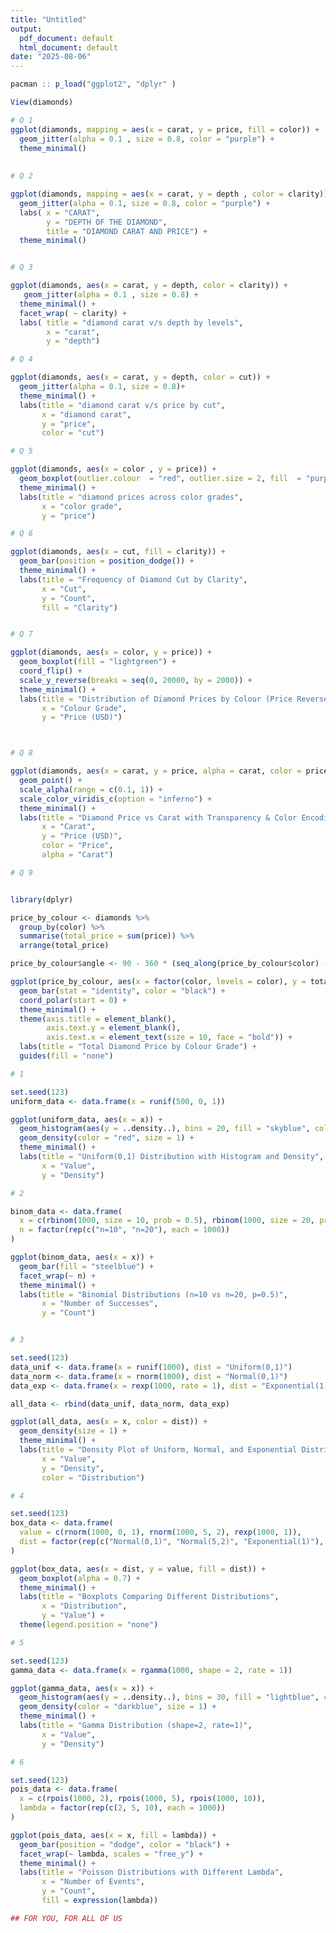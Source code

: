 ---
title: "Untitled"
output:
  pdf_document: default
  html_document: default
date: "2025-08-06"
---


```{r}
pacman :: p_load("ggplot2", "dplyr" )

View(diamonds)

# Q 1 
ggplot(diamonds, mapping = aes(x = carat, y = price, fill = color)) + 
  geom_jitter(alpha = 0.1 , size = 0.8, color = "purple") + 
  theme_minimal()
  
  
# Q 2 

ggplot(diamonds, mapping = aes(x = carat, y = depth , color = clarity)) +
  geom_jitter(alpha = 0.1, size = 0.8, color = "purple") +
  labs( x = "CARAT",
        y = "DEPTH OF THE DIAMOND",
        title = "DIAMOND CARAT AND PRICE") + 
  theme_minimal()


# Q 3 

ggplot(diamonds, aes(x = carat, y = depth, color = clarity)) +
   geom_jitter(alpha = 0.1 , size = 0.8) + 
  theme_minimal() +
  facet_wrap( ~ clarity) +
  labs( title = "diamond carat v/s depth by levels",
        x = "carat",
        y = "depth")

# Q 4 

ggplot(diamonds, aes(x = carat, y = depth, color = cut)) +
  geom_jitter(alpha = 0.1, size = 0.8)+
  theme_minimal() +
  labs(title = "diamond carat v/s price by cut",
       x = "diamond carat",
       y = "price",
       color = "cut")

# Q 5 

ggplot(diamonds, aes(x = color , y = price)) +
  geom_boxplot(outlier.colour  = "red", outlier.size = 2, fill  = "purple") +
  theme_minimal() +
  labs(title = "diamond prices across color grades",
       x = "color grade",
       y = "price")

# Q 6

ggplot(diamonds, aes(x = cut, fill = clarity)) +
  geom_bar(position = position_dodge()) +
  theme_minimal() +
  labs(title = "Frequency of Diamond Cut by Clarity",
       x = "Cut",
       y = "Count",
       fill = "Clarity")


# Q 7

ggplot(diamonds, aes(x = color, y = price)) +
  geom_boxplot(fill = "lightgreen") +
  coord_flip() +
  scale_y_reverse(breaks = seq(0, 20000, by = 2000)) +
  theme_minimal() +
  labs(title = "Distribution of Diamond Prices by Colour (Price Reversed)",
       x = "Colour Grade",
       y = "Price (USD)")



# Q 8

ggplot(diamonds, aes(x = carat, y = price, alpha = carat, color = price)) +
  geom_point() +
  scale_alpha(range = c(0.1, 1)) +
  scale_color_viridis_c(option = "inferno") +
  theme_minimal() +
  labs(title = "Diamond Price vs Carat with Transparency & Color Encoding",
       x = "Carat",
       y = "Price (USD)",
       color = "Price",
       alpha = "Carat")

# Q 9


library(dplyr)

price_by_colour <- diamonds %>%
  group_by(color) %>%
  summarise(total_price = sum(price)) %>%
  arrange(total_price)

price_by_colour$angle <- 90 - 360 * (seq_along(price_by_colour$color) - 0.5) / nrow(price_by_colour)

ggplot(price_by_colour, aes(x = factor(color, levels = color), y = total_price, fill = color)) +
  geom_bar(stat = "identity", color = "black") +
  coord_polar(start = 0) +
  theme_minimal() +
  theme(axis.title = element_blank(),
        axis.text.y = element_blank(),
        axis.text.x = element_text(size = 10, face = "bold")) +
  labs(title = "Total Diamond Price by Colour Grade") +
  guides(fill = "none")


```

```{r}
# 1

set.seed(123)
uniform_data <- data.frame(x = runif(500, 0, 1))

ggplot(uniform_data, aes(x = x)) +
  geom_histogram(aes(y = ..density..), bins = 20, fill = "skyblue", color = "black", alpha = 0.7) +
  geom_density(color = "red", size = 1) +
  theme_minimal() +
  labs(title = "Uniform(0,1) Distribution with Histogram and Density",
       x = "Value",
       y = "Density")

# 2

binom_data <- data.frame(
  x = c(rbinom(1000, size = 10, prob = 0.5), rbinom(1000, size = 20, prob = 0.5)),
  n = factor(rep(c("n=10", "n=20"), each = 1000))
)

ggplot(binom_data, aes(x = x)) +
  geom_bar(fill = "steelblue") +
  facet_wrap(~ n) +
  theme_minimal() +
  labs(title = "Binomial Distributions (n=10 vs n=20, p=0.5)",
       x = "Number of Successes",
       y = "Count")


# 3 

set.seed(123)
data_unif <- data.frame(x = runif(1000), dist = "Uniform(0,1)")
data_norm <- data.frame(x = rnorm(1000), dist = "Normal(0,1)")
data_exp <- data.frame(x = rexp(1000, rate = 1), dist = "Exponential(1)")

all_data <- rbind(data_unif, data_norm, data_exp)

ggplot(all_data, aes(x = x, color = dist)) +
  geom_density(size = 1) +
  theme_minimal() +
  labs(title = "Density Plot of Uniform, Normal, and Exponential Distributions",
       x = "Value",
       y = "Density",
       color = "Distribution")

# 4

set.seed(123)
box_data <- data.frame(
  value = c(rnorm(1000, 0, 1), rnorm(1000, 5, 2), rexp(1000, 1)),
  dist = factor(rep(c("Normal(0,1)", "Normal(5,2)", "Exponential(1)"), each = 1000))
)

ggplot(box_data, aes(x = dist, y = value, fill = dist)) +
  geom_boxplot(alpha = 0.7) +
  theme_minimal() +
  labs(title = "Boxplots Comparing Different Distributions",
       x = "Distribution",
       y = "Value") +
  theme(legend.position = "none")

# 5

set.seed(123)
gamma_data <- data.frame(x = rgamma(1000, shape = 2, rate = 1))

ggplot(gamma_data, aes(x = x)) +
  geom_histogram(aes(y = ..density..), bins = 30, fill = "lightblue", color = "black", alpha = 0.6) +
  geom_density(color = "darkblue", size = 1) +
  theme_minimal() +
  labs(title = "Gamma Distribution (shape=2, rate=1)",
       x = "Value",
       y = "Density")

# 6 

set.seed(123)
pois_data <- data.frame(
  x = c(rpois(1000, 2), rpois(1000, 5), rpois(1000, 10)),
  lambda = factor(rep(c(2, 5, 10), each = 1000))
)

ggplot(pois_data, aes(x = x, fill = lambda)) +
  geom_bar(position = "dodge", color = "black") +
  facet_wrap(~ lambda, scales = "free_y") +
  theme_minimal() +
  labs(title = "Poisson Distributions with Different Lambda",
       x = "Number of Events",
       y = "Count",
       fill = expression(lambda))

## FOR YOU, FOR ALL OF US



```

